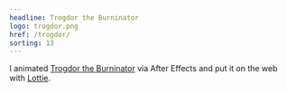 ```yaml
---
headline: Trogdor the Burninator
logo: trogdor.png
href: /trogdor/
sorting: 13
---
```


I animated [Trogdor the Burninator](https://youtu.be/90X5NJleYJQ) via After Effects and put it on the web with [Lottie](http://airbnb.io/lottie/).

